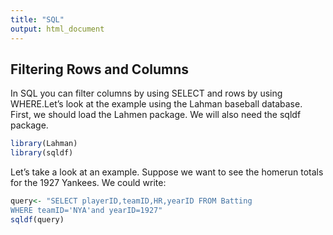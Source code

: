 ```yaml
---
title: "SQL"
output: html_document
---
```


## Filtering Rows and Columns

In SQL you can filter columns by using SELECT and rows by using WHERE.Let's look at the example using the Lahman baseball database. First, we should load the Lahmen package. We will also need the sqldf package.

```r
library(Lahman)
library(sqldf)
```

Let's take a look at an example. Suppose we want to see the homerun totals for the 1927 Yankees. We could write:
```r
query<- "SELECT playerID,teamID,HR,yearID FROM Batting
WHERE teamID='NYA'and yearID=1927"
sqldf(query)
```

